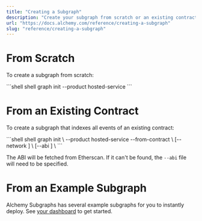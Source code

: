 ```yaml
---
title: "Creating a Subgraph"
description: "Create your subgraph from scratch or an existing contract."
url: "https://docs.alchemy.com/reference/creating-a-subgraph"
slug: "reference/creating-a-subgraph"
---
```



<Info />

# From Scratch

To create a subgraph from scratch:

<CodeGroup>
  ```shell shell
  graph init --product hosted-service
  ```
</CodeGroup>

# From an Existing Contract

To create a subgraph that indexes all events of an existing contract:

<CodeGroup>
  ```shell shell
  graph init \
    --product hosted-service
    --from-contract <CONTRACT_ADDRESS> \
    [--network <ETHEREUM_NETWORK>] \
    [--abi <FILE>] \
    <subgraph name>
  ```
</CodeGroup>

The ABI will be fetched from Etherscan. If it can't be found, the `--abi` file will need to be specified.

# From an Example Subgraph

Alchemy Subgraphs has several example subgraphs for you to instantly deploy. See [your dashboard](https://dashboard.alchemy.com) to get started.
